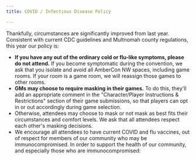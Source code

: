 ```yaml
---
title: COVID / Infectious Disease Policy

---
```


Thankfully, circumstances are significantly improved from last year. Consistent with current CDC guidelines and Multnomah county regulations, this year our policy is:

- **If you have any out of the ordinary cold or flu-like symptoms, please do not attend.** If you become symptomatic during the convention, we ask that you isolate and avoid all AmberCon NW spaces, including game rooms. If your room is a game room, we will reassign those games to other rooms.
- **GMs may choose to require masking in their games.** To do this, they'll add an appropriate comment in the "Character/Player Instructions & Restrictions" section of their game submissions, so that players can opt in or out accordingly during game selection.
- Otherwise, attendees may choose to mask or not mask as best fits their circumstances and comfort levels. We ask that all attendees respect each other's masking decisions.
- We encourage all attendees to have current COVID and flu vaccines, out of respect for members of our community who may be immunocompromised. 
In order to support the health of our community, and especially those who are immunocompromised:
